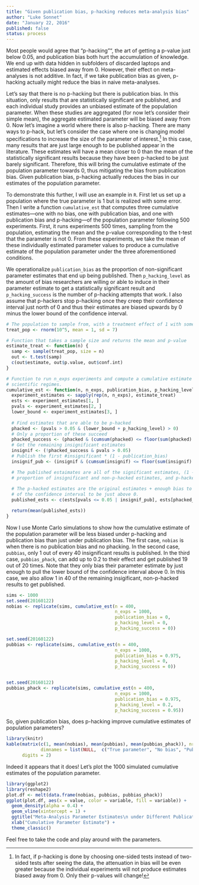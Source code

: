 ```yaml
---
title: "Given publication bias, p-hacking reduces meta-analysis bias"
author: "Luke Sonnet"
date: "January 22, 2016"
published: false
status: process
---
```


Most people would agree that "p-hacking"", the art of getting a p-value just below 0.05, and publication bias both hurt the accumulation of knowledge. We end up with data hidden in subfolders of discarded laptops and estimated effects biased away from 0. However, their effect on meta-analyses is not additive. In fact, if we take publication bias as given, p-hacking actually might reduce the bias in naive meta-analyses. 

Let's say that there is no p-hacking but there is publication bias. In this situation, only results that are statistically significant are published, and each individual study provides an unbiased estimate of the population parameter. When these studies are aggregated (for now let's consider their simple mean), the aggregate estimated parameter will be biased away from 0. Now let's imagine a world where there is also p-hacking. There are many ways to p-hack, but let's consider the case where one is changing model specifications to increase the size of the parameter of interest.[^fn-onesided] In this case, many results that are just large enough to be published appear in the literature. These estimates will have a mean closer to 0 than the mean of the statistically significant results because they have been p-hacked to be just barely significant. Therefore, this will bring the cumulative estimate of the population parameter towards 0, thus mitigating the bias from publication bias. Given publication bias, p-hacking actually reduces the bias in our estimates of the population parameter. 

To demonstrate this further, I will use an example in `R`. First let us set up a population where the true parameter is 1 but is realized with some error. Then I write a function `cumulative_est` that computes three cumulative estimates---one with no bias, one with publication bias, and one with publication bias and p-hacking---of the population parameter following 500 experiments. First, it runs experiments 500 times, sampling from the population, estimating the mean and the p-value corresponding to the t-test that the parameter is not 0. From these experiments, we take the mean of these individually estimated parameter values to produce a cumulative estimate of the population parameter under the three aforementioned conditions. 

We operationalize `publication_bias` as the proportion of non-significant parameter estimates that end up being published. Then `p_hacking_level` as the amount of bias researchers are willing or able to induce in their parameter estimate to get a statistically significant result and `p_hacking_success` is the number of p-hacking attempts that work. I also assume that p-hackers stop p-hacking once they creep their confidence interval just north of 0 and thus their estimates are biased upwards by $0$ minus the lower bound of the confidence interval.

```r
# The population to sample from, with a treatment effect of 1 with some random error
treat_pop <- rnorm(10^5, mean = 1, sd = 7)

# Function that takes a sample size and returns the mean and p-value
estimate_treat <- function(n) {
  samp <- sample(treat_pop, size = n)
  out <- t.test(samp)
  c(out$estimate, out$p.value, out$conf.int)
}

# Function to run n_exps experiments and compute a cumulative estimate under different
# scientific regimes.
cumulative_est <- function(n, n_exps, publication_bias, p_hacking_level, p_hacking_success) {
  experiment_estimates <- sapply(rep(n, n_exps), estimate_treat)
  ests <- experiment_estimates[1, ]
  pvals <- experiment_estimates[2, ]
  lower_bound <- experiment_estimates[3, ]
  
  # Find estimates that are able to be p-hacked
  phacked <- (pvals > 0.05 & (lower_bound + p_hacking_level) > 0)
  # Only a proportion of these succeed
  phacked_success <- (phacked & (cumsum(phacked) <= floor(sum(phacked) * p_hacking_success)))
  # Get the remaining insignificant estimates
  insignif <- (!phacked_success & pvals > 0.05)
  # Publish the first #insignificant * (1 - publication_bias)
  insignif_pub <- (insignif & (cumsum(insignif) <= floor(sum(insignif) * (1 - publication_bias))))

  # The published estaimates are all of the significant estimates, (1 - publication bias)
  # proportion of insignificant and non-p-hacked estimates, and p-hacked estimates
  
  # The p-hacked estimates are the original estimates + enough bias to get the lower bound
  # of the confidence interval to be just above 0.
  published_ests <- c(ests[pvals <= 0.05 | insignif_pub], ests[phacked_success] - lower_bound[phacked_success])

  return(mean(published_ests))
}
```

Now I use Monte Carlo simulations to show how the cumulative estimate of the population parameter will be less biased under p-hacking and publication bias than just under publication bias. The first case, `nobias` is when there is no publication bias and no phacking. In the second case, `pubbias`, only 1 out of every 40 insignificant results is published. In the third case, `pubbias_phack`, can add up to 0.2 to their effect and get published 19 out of 20 times. Note that they only bias their parameter estimate by just enough to pull the lower bound of the confidence interval above 0. In this case, we also allow 1 in 40 of the remaining insigificant, non-p-hacked results to get published.

```r
sims <- 1000
set.seed(20160122)
nobias <- replicate(sims, cumulative_est(n = 400,
                                         n_exps = 1000,
                                         publication_bias = 0,
                                         p_hacking_level = 0,
                                         p_hacking_success = 0))

set.seed(20160122)
pubbias <- replicate(sims, cumulative_est(n = 400,
                                         n_exps = 1000,
                                         publication_bias = 0.975,
                                         p_hacking_level = 0,
                                         p_hacking_success = 0))


set.seed(20160122)
pubbias_phack <- replicate(sims, cumulative_est(n = 400,
                                         n_exps = 1000,
                                         publication_bias = 0.975,
                                         p_hacking_level = 0.2,
                                         p_hacking_success = 0.95))

```

So, given publication bias, does p-hacking improve cumulative estimates of population parameters?

```r
library(knitr)
kable(matrix(c(1, mean(nobias), mean(pubbias), mean(pubbias_phack)), nrow = 1,
             dimnames = list(NULL,  c("True parameter", "No bias", "Pub. bias", "Pub bias + p-hacking"))),
      digits = 2)
```

Indeed it appears that it does! Let's plot the 1000 simulated cumulative estimates of the population parameter.

```r
library(ggplot2)
library(reshape2)
plot.df <- melt(data.frame(nobias, pubbias, pubbias_phack))
ggplot(plot.df, aes(x = value, color = variable, fill = variable)) + 
  geom_density(alpha = 0.4) + 
  geom_vline(xintercept = 1) + 
  ggtitle("Meta-Analysis Parameter Estimates\n under Different Publication Behaviors") + 
  xlab("Cumulative Parameter Estimate") +
  theme_classic()
```

Feel free to take the code and play around with the parameters.

[^fn-onesided]: In fact, if p-hacking is done by choosing one-sided tests instead of two-sided tests after seeing the data, the attenuation in bias will be even greater because the individual experiments will not produce estimates biased away from 0. Only their p-values will change!
